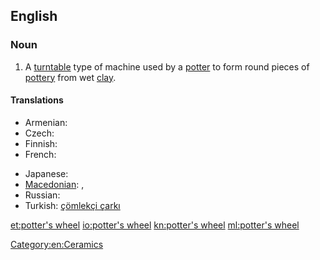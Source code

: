 ==English==
{{wikipedia}}

===Noun===
{{en-noun}}

# A [[turntable]] type of machine used by a [[potter]] to form round pieces of [[pottery]] from wet [[clay]].

====Translations====
{{trans-top|machine used by a potter}}
* Armenian: {{t-|hy|դուրգ|tr=durg}}
* Czech: {{t-|cs|hrnčířský kruh|m}}
* Finnish: {{t-|fi|dreija}}
* French: {{t+|fr|tour de potier|m}}
{{trans-mid}}
* Japanese: {{t-|ja|ロクロ|tr=rokuro|sc=Jpan}}
* [[Macedonian]]: {{t-|mk|грнчарско колце|n|tr=g'rnčarsko kólce}},  {{t-|mk|грнчарско тркало|n|tr=g'rnčarsko t'rkalo}}
* Russian: {{t-|ru|гончарный круг|m|tr=gončárnyj krug}}
* Turkish: [[çömlekçi çarkı]]
{{trans-bottom}}

[[Category:en:Ceramics]]

[[et:potter's wheel]]
[[io:potter's wheel]]
[[kn:potter's wheel]]
[[ml:potter's wheel]]